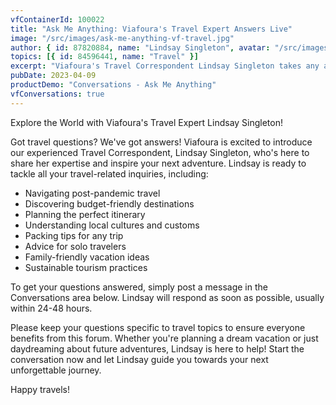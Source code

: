```yaml
---
vfContainerId: 100022
title: "Ask Me Anything: Viafoura's Travel Expert Answers Live"
image: "/src/images/ask-me-anything-vf-travel.jpg"
author: { id: 87820884, name: "Lindsay Singleton", avatar: "/src/images/LindsaySingleton.jpg" }
topics: [{ id: 84596441, name: "Travel" }]
excerpt: "Viafoura's Travel Correspondent Lindsay Singleton takes any and all travel related questions. Join the conversation now!"
pubDate: 2023-04-09
productDemo: "Conversations - Ask Me Anything"
vfConversations: true
---
```


Explore the World with Viafoura's Travel Expert Lindsay Singleton!

Got travel questions? We've got answers! Viafoura is excited to introduce our experienced Travel Correspondent, Lindsay Singleton, who's here to share her expertise and inspire your next adventure.
Lindsay is ready to tackle all your travel-related inquiries, including:

- Navigating post-pandemic travel
- Discovering budget-friendly destinations
- Planning the perfect itinerary
- Understanding local cultures and customs
- Packing tips for any trip
- Advice for solo travelers
- Family-friendly vacation ideas
- Sustainable tourism practices

To get your questions answered, simply post a message in the Conversations area below. Lindsay will respond as soon as possible, usually within 24-48 hours.

Please keep your questions specific to travel topics to ensure everyone benefits from this forum. Whether you're planning a dream vacation or just daydreaming about future adventures, Lindsay is here to help!
Start the conversation now and let Lindsay guide you towards your next unforgettable journey.

Happy travels!
